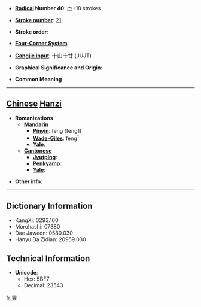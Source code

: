 * '''[[Wiktionary:Chinese radical index| Radical]] Number 40''': [[Wiktionary:Chinese radical index 宀|宀]]+18 strokes

* '''[[Wiktionary:Chinese total strokes index|Stroke number]]''': [[Wiktionary:Chinese total strokes index 21|21]]

* '''Stroke order''': 

* '''[[Wiktionary:Chinese four corner index|Four-Corner System]]''': 

* '''[[Wiktionary:Chinese Cangjie index|Cangjie input]]''': 十山十廿 (JUJT)

* '''Graphical Significance and Origin''': 

* '''Common Meaning'''

----

== [[Chinese]] [[Hanzi]] ==

* '''Romanizations'''
** '''[[Mandarin]]'''
*** '''[[Pinyin]]''': fēng (feng1)
*** '''[[Wade-Giles]]''': feng<sup>1</sup>
*** '''[[Yale]]''': 
** '''[[Cantonese]]'''
*** '''[[Jyutping]]''':
*** '''[[Penkyamp]]''': 
*** '''[[Yale]]''': 

* '''Other info''': 

----

== Dictionary Information ==

* KangXi: 0293.160
* Morohashi: 07380
* Dae Jaweon: 0580.030
* Hanyu Da Zidian: 20959.030

== Technical Information ==

* '''Unicode''':
** Hex: 5BF7
** Decimal: 23543

[[fr:寷]]
